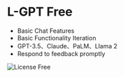 # L-GPT Free

- Basic Chat Features
- Basic Functionality Iteration
- GPT-3.5、Claude、PaLM、Llama 2
- Respond to feedback promptly

![License Free](/license/free-en.png)

